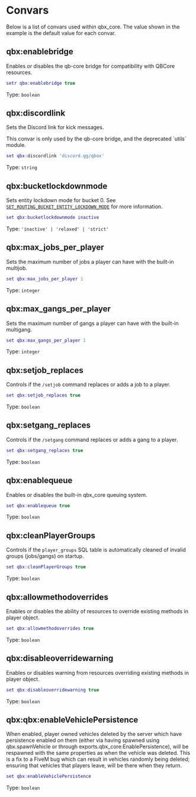 
# Convars

Below is a list of convars used within qbx_core.
The value shown in the example is the default value for each convar.

## qbx:enablebridge

Enables or disables the qb-core bridge for compatibility with QBCore resources.

```lua
setr qbx:enablebridge true
```

Type: `boolean`

## qbx:discordlink

Sets the Discord link for kick messages.

<Callout type='warning'>
  This convar is only used by the qb-core bridge, and the deprecated `utils` module.
</Callout>

```lua
set qbx:discordlink 'discord.gg/qbox'
```

Type: `string`

## qbx:bucketlockdownmode

Sets entity lockdown mode for bucket 0.
See [`SET_ROUTING_BUCKET_ENTITY_LOCKDOWN_MODE`](https://docs.fivem.net/natives/?_0xA0F2201F) for more information.

```lua
set qbx:bucketlockdownmode inactive
```

Type: `'inactive' | 'relaxed' | 'strict'`

## qbx:max_jobs_per_player

Sets the maximum number of jobs a player can have with the built-in multijob.

```lua
set qbx:max_jobs_per_player 1
```

Type: `integer`

## qbx:max_gangs_per_player

Sets the maximum number of gangs a player can have with the built-in multigang.

```lua
set qbx:max_gangs_per_player 1
```

Type: `integer`

## qbx:setjob_replaces

Controls if the `/setjob` command replaces or adds a job to a player.

```lua
set qbx:setjob_replaces true
```

Type: `boolean`

## qbx:setgang_replaces

Controls if the `/setgang` command replaces or adds a gang to a player.

```lua
set qbx:setgang_replaces true
```

Type: `boolean`

## qbx:enablequeue

Enables or disables the built-in qbx_core queuing system.

```lua
set qbx:enablequeue true
```

Type: `boolean`

## qbx:cleanPlayerGroups

Controls if the `player_groups` SQL table is automatically cleaned of invalid groups (jobs/gangs) on startup.

```lua
set qbx:cleanPlayerGroups true
```

Type: `boolean`

## qbx:allowmethodoverrides

Enables or disables the ability of resources to override existing methods in player object.

```lua
set qbx:allowmethodoverrides true
```

Type: `boolean`

## qbx:disableoverridewarning

Enables or disables warning from resources overriding existing methods in player object.

```lua
set qbx:disableoverridewarning true
```

Type: `boolean`

## qbx:qbx:enableVehiclePersistence

When enabled, player owned vehicles deleted by the server which have persistence enabled on them (either via having spawned using qbx.spawnVehicle or through exports.qbx_core:EnablePersistence), will be respawned with the same properties as when the vehicle was deleted.
This is a fix to a FiveM bug which can result in vehicles randomly being deleted; ensuring that vehicles that players leave, will be there when they return.

```lua
set qbx:enableVehiclePersistence
```

Type: `boolean`
